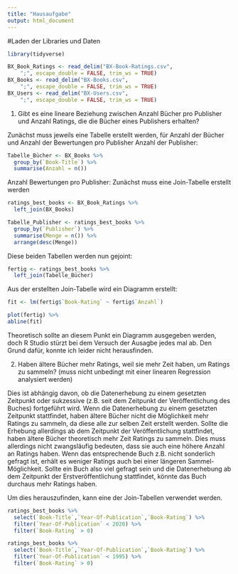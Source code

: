 ```yaml
---
title: "Hausaufgabe"
output: html_document
---
```

#Laden der Libraries und Daten
```r
library(tidyverse)
```

```r
BX_Book_Ratings <- read_delim("BX-Book-Ratings.csv", 
    ";", escape_double = FALSE, trim_ws = TRUE)
BX_Books <- read_delim("BX-Books.csv", 
    ";", escape_double = FALSE, trim_ws = TRUE)
BX_Users <- read_delim("BX-Users.csv", 
    ";", escape_double = FALSE, trim_ws = TRUE)
```
1. Gibt es eine lineare Beziehung zwischen Anzahl Bücher pro Publisher und Anzahl Ratings, die die Bücher eines Publishers erhalten? 

Zunächst muss jeweils eine Tabelle erstellt werden, für Anzahl der Bücher und Anzahl der Bewertungen pro Publisher 
Anzahl der Publisher:

```r
Tabelle_Bücher <- BX_Books %>%
  group_by(`Book-Title`) %>% 
  summarise(Anzahl = n()) 
```
 Anzahl Bewertungen pro Publisher: 
 Zunächst muss eine Join-Tabelle erstellt werden 
```r
ratings_best_books <- BX_Book_Ratings %>%
  left_join(BX_Books)
```

```r
Tabelle_Publisher <- ratings_best_books %>%
  group_by(`Publisher`) %>%
  summarise(Menge = n()) %>%
  arrange(desc(Menge)) 
```
Diese beiden Tabellen werden nun gejoint: 
```r
fertig <- ratings_best_books %>%
  left_join(Tabelle_Bücher)
```

Aus der erstellten Join-Tabelle wird ein Diagramm erstellt: 

```r
fit <- lm(fertig$`Book-Rating` ~ fertig$`Anzahl`)
```

```r
plot(fertig) %>%
abline(fit)
```
Theoretisch sollte an diesem Punkt ein Diagramm ausgegeben werden, doch R Studio stürzt bei dem Versuch der Ausagbe jedes mal ab. Den Grund dafür, konnte ich leider nicht herausfinden. 

2. Haben ältere Bücher mehr Ratings, weil sie mehr Zeit haben, um Ratings zu sammeln? (muss nicht unbedingt mit einer linearen Regression analysiert werden)

Dies ist abhängig davon, ob die Datenerhebung zu einem gesetzten Zeitpunkt oder sukzessive (z.B. seit dem Zeitpunkt der Veröffentlichung des Buches) fortgeführt wird. 
Wenn die Datenerhebung zu einem gesetzten Zeitpunkt stattfindet, haben ältere Bücher nicht die Möglichkeit mehr Ratings zu sammeln, da diese alle zur selben Zeit erstellt werden. 
Sollte die Erhebung allerdings ab dem Zeitpunkt der Veröffentlichung stattfindet, haben ältere Bücher theoretisch mehr Zeit Ratings zu sammeln. Dies muss allerdings nicht zwangsläufig bedeuten, dass sie auch eine höhere Anzahl an Ratings haben. Wenn das entsprechende Buch z.B. nicht sonderlich gefragt ist, erhält es weniger Ratings auch bei einer längeren Sammel-Möglichkeit. 
Sollte ein Buch also viel gefragt sein und die Datenerhebung ab dem Zeitpunkt der Erstveröffentlichung stattfindet, könnte das Buch durchaus mehr Ratings haben.

Um dies herauszufinden, kann eine der Join-Tabellen verwendet werden. 

```r
ratings_best_books %>%
  select(`Book-Title`,`Year-Of-Publication`,`Book-Rating`) %>%
  filter(`Year-Of-Publication` < 2020) %>%
  filter(`Book-Rating` > 0) 
```

```r
ratings_best_books %>%
  select(`Book-Title`,`Year-Of-Publication`,`Book-Rating`) %>%
  filter(`Year-Of-Publication` < 1995) %>%
  filter(`Book-Rating` > 0) 
```



